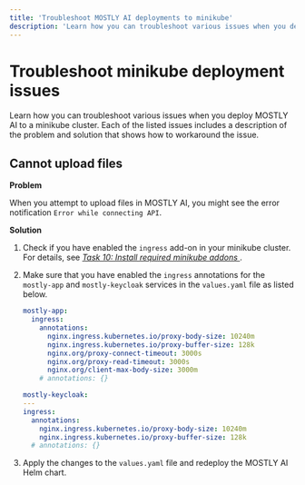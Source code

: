 ```yaml
---
title: 'Troubleshoot MOSTLY AI deployments to minikube'
description: 'Learn how you can troubleshoot various issues when you deploy MOSTLY AI to a minikube cluster.'
---
```



# Troubleshoot minikube deployment issues

Learn how you can troubleshoot various issues when you deploy MOSTLY AI to a minikube cluster. Each of the listed issues includes a description of the problem and solution that shows how to workaround the issue.

## Cannot upload files

**Problem**

When you attempt to upload files in MOSTLY AI, you might see the error notification `Error while connecting API`.

**Solution**

1. Check if you have enabled the `ingress` add-on in your minikube cluster. For details, see _[Task 10: Install required minikube addons
   ](/install/deploy/minikube#task-10-install-required-minikube-addons)_.
2. Make sure that you have enabled the `ingress` annotations for the `mostly-app` and `mostly-keycloak` services in the `values.yaml` file as listed below.

   ```yaml filename="values.yaml" copy {3-9}
   mostly-app:
     ingress:
       annotations:
         nginx.ingress.kubernetes.io/proxy-body-size: 10240m
         nginx.ingress.kubernetes.io/proxy-buffer-size: 128k
         nginx.org/proxy-connect-timeout: 3000s
         nginx.org/proxy-read-timeout: 3000s
         nginx.org/client-max-body-size: 3000m
       # annotations: {}
   ```

   ```yaml filename="values.yaml" copy {3-7}
   mostly-keycloak:
   ---
   ingress:
     annotations:
       nginx.ingress.kubernetes.io/proxy-body-size: 10240m
       nginx.ingress.kubernetes.io/proxy-buffer-size: 128k
     # annotations: {}
   ```

3. Apply the changes to the `values.yaml` file and redeploy the MOSTLY AI Helm chart.
